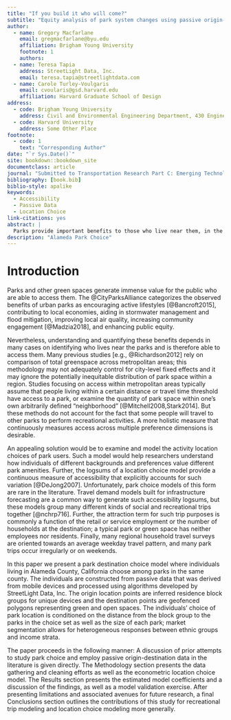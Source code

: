 ```yaml
---
title: "If you build it who will come?" 
subtitle: "Equity analysis of park system changes using passive origin-destination data"
author:
  - name: Gregory Macfarlane
    email: gregmacfarlane@byu.edu
    affiliation: Brigham Young University
    footnote: 1
    authors:
  - name: Teresa Tapia
    address: StreetLight Data, Inc.
    email: teresa.tapia@streetlightdata.com
  - name: Carole Turley-Voulgaris
    email: cvoularis@gsd.harvard.edu
    affiliation: Harvard Graduate School of Design
address:
  - code: Brigham Young University
    address: Civil and Environmental Engineering Department, 430 Engineering Building, Provo, Utah 84602
  - code: Harvard University
    address: Some Other Place
footnote:
  - code: 1
    text: "Corresponding Author"
date: "`r Sys.Date()`"
site: bookdown::bookdown_site
documentclass: article
journal: "Submitted to Transportation Research Part C: Emerging Technologies"
bibliography: [book.bib]
biblio-style: apalike
keywords:
  - Accessibility
  - Passive Data
  - Location Choice
link-citations: yes
abstract: |
  Parks provide important benefits to those who live near them, in the form of improved property values, health outcomes, etc.; nevertheless, measuring and understanding who lives near a park is an open research question. In particular, it is not well understood which park individuals will choose to use when given a choice among a set of nearby parks of varying sizes and at varying distances from their home. In this paper we present a park activity location choice model estimated from a passive origin-destination dataset --- supplied by StreetLight Data, Inc. --- representing trips to parks and green spaces in Alameda County, California. The estimated model parameters reveal heterogeneous preferences for park size and willingness-to-travel across block-group level socioeconomic segmentation: Specifically, high-income block groups appear more positively attracted to larger parks, and block groups with a high proportion of ethnic minority individuals are more likely to select nearby parks. The findings have importance for understanding recreational access among different populations, and the methodology more generally supplies a potential template for using passive data products within travel modeling.
description: "Alameda Park Choice"
---
```


# Introduction {#intro}
Parks and other green spaces generate immense value for the public who are able
to access them. The @CityParksAlliance categorizes the observed benefits of
urban parks as encouraging active lifestyles [@Bancroft2015], contributing to
local economies, aiding in stormwater management and flood mitigation,
improving local air quality, increasing community engagement [@Madzia2018], and
enhancing public equity.

Nevertheless, understanding and quantifying these benefits depends in many
cases on identifying who lives near the parks and is therefore able to access
them. Many previous studies [e.g., @Richardson2012] rely on comparison of total
greenspace across metropolitan areas; this methodology may not adequately
control for city-level fixed effects and it may ignore the potentially
inequitable distribution of park space within a region. Studies focusing on
access within metropolitan areas typically assume that people living within a
certain distance or travel time threshold have access to a park, or examine the
quantity of park space within one's own arbitrarily defined "neighborhood"
[@Mitchell2008,Stark2014]. But these methods do not account for the fact that
some people will travel to other parks to perform recreational activities. A
more holistic measure that continuously measures access across multiple
preference dimensions is desirable.

An appealing solution would be to examine and model the activity location
choices of park users. Such a model would help researchers understand how
individuals of different backgrounds and preferences value different park
amenities. Further, the logsums of a location choice model provide a continuous
measure of accessibility that explicitly accounts for such variation
[@DeJong2007]. Unfortunately, park choice models of this form are rare in the
literature. Travel demand models built for infrastructure forecasting are a
common way to generate such accessibility logsums, but these models group many
different kinds of social and recreational trips together [@nchrp716]. Further,
the attraction term for such trip purposes is commonly a function of the retail
or service employment or the number of households at the destination; a typical
park or green space has neither employees nor residents. Finally, many regional
household travel surveys are oriented towards an average weekday travel
pattern, and many park trips occur irregularly or on weekends.

In this paper we present a park destination choice model where individuals
living in Alameda County, California choose among parks in the same county. The
individuals are constructed from passive data that was derived from mobile
devices and processed using algorithms developed by StreetLight Data, Inc. The
origin location points are inferred residence block groups for unique devices
and the destination points are geofenced polygons representing green and open
spaces. The individuals’ choice of park location is conditioned on the distance
from the block group to the parks in the choice set as well as the size of each
park; market segmentation allows for heterogeneous responses between ethnic
groups and income strata.

The paper proceeds in the following manner: A discussion of prior attempts to
study park choice and employ passive origin-destination data in the literature
is given directly. The Methodology section presents the data gathering and
cleaning efforts as well as the econometric location choice model. The Results
section presents the estimated model coefficients and a discussion of the
findings, as well as a model validation exercise. After presenting limitations
and associated avenues for future research, a final Conclusions section
outlines the contributions of this study for recreational trip modeling and
location choice modeling more generally.
